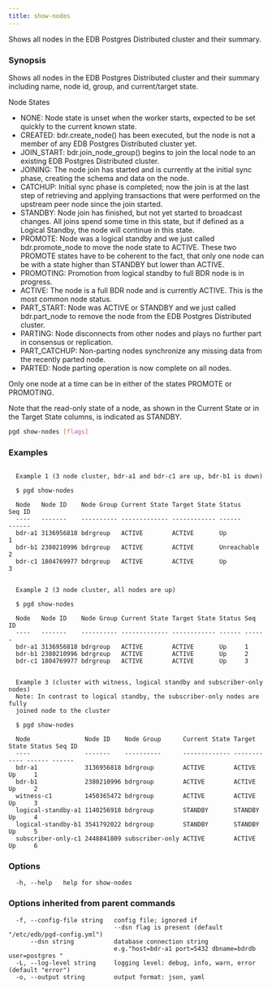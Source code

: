 ```yaml
---
title: show-nodes
---
```


Shows all nodes in the EDB Postgres Distributed cluster and their summary.

### Synopsis

Shows all nodes in the EDB Postgres Distributed cluster and their summary including name, node id,
group, and current/target state.

Node States

* NONE: Node state is unset when the worker starts, expected to be set
quickly to the current known state.
* CREATED: bdr.create_node() has been executed, but the node is not a
member of any EDB Postgres Distributed cluster yet.
* JOIN_START: bdr.join_node_group() begins to join the local node to an
existing EDB Postgres Distributed cluster.
* JOINING: The node join has started and is currently at the initial sync
phase, creating the schema and data on the node.
* CATCHUP: Initial sync phase is completed; now the join is at the last step
of retrieving and applying transactions that were performed on the upstream
peer node since the join started.
* STANDBY:  Node join has finished, but not yet started to broadcast changes.
All joins spend some time in this state, but if defined as a Logical
Standby, the node will continue in this state.
* PROMOTE: Node was a logical standby and we just called bdr.promote_node to
move the node state to ACTIVE. These two PROMOTE states have to be
coherent to the fact, that only one node can be with a state higher than
STANDBY but lower than ACTIVE.
* PROMOTING: Promotion from logical standby to full BDR node is in progress.
* ACTIVE: The node is a full BDR node and is currently ACTIVE. This is the
most common node status.
* PART_START: Node was ACTIVE or STANDBY and we just called bdr.part_node
to remove the node from the EDB Postgres Distributed cluster.
* PARTING: Node disconnects from other nodes and plays no further part in
consensus or replication.
* PART_CATCHUP: Non-parting nodes synchronize any missing data from the
recently parted node.
* PARTED: Node parting operation is now complete on all nodes.

Only one node at a time can be in either of the states PROMOTE or PROMOTING.

Note that the read-only state of a node, as shown in the Current State or in
the Target State columns, is indicated as STANDBY.

```sh
pgd show-nodes [flags]
```

### Examples

```text

  Example 1 (3 node cluster, bdr-a1 and bdr-c1 are up, bdr-b1 is down)

  $ pgd show-nodes

  Node   Node ID    Node Group Current State Target State Status      Seq ID
  ----   -------    ---------- ------------- ------------ ------      ------
  bdr-a1 3136956818 bdrgroup   ACTIVE        ACTIVE       Up          1
  bdr-b1 2380210996 bdrgroup   ACTIVE        ACTIVE       Unreachable 2
  bdr-c1 1804769977 bdrgroup   ACTIVE        ACTIVE       Up          3


  Example 2 (3 node cluster, all nodes are up)

  $ pgd show-nodes

  Node   Node ID    Node Group Current State Target State Status Seq ID
  ----   -------    ---------- ------------- ------------ ------ ------
  bdr-a1 3136956818 bdrgroup   ACTIVE        ACTIVE       Up     1
  bdr-b1 2380210996 bdrgroup   ACTIVE        ACTIVE       Up     2
  bdr-c1 1804769977 bdrgroup   ACTIVE        ACTIVE       Up     3


  Example 3 (cluster with witness, logical standby and subscriber-only nodes)
  Note: In contrast to logical standby, the subscriber-only nodes are fully
  joined node to the cluster

  $ pgd show-nodes

  Node               Node ID    Node Group      Current State Target State Status Seq ID
  ----               -------    ----------      ------------- ------------ ------ ------
  bdr-a1             3136956818 bdrgroup        ACTIVE        ACTIVE       Up     1
  bdr-b1             2380210996 bdrgroup        ACTIVE        ACTIVE       Up     2
  witness-c1         1450365472 bdrgroup        ACTIVE        ACTIVE       Up     3
  logical-standby-a1 1140256918 bdrgroup        STANDBY       STANDBY      Up     4
  logical-standby-b1 3541792022 bdrgroup        STANDBY       STANDBY      Up     5
  subscriber-only-c1 2448841809 subscriber-only ACTIVE        ACTIVE       Up     6

```

### Options

```text
  -h, --help   help for show-nodes
```

### Options inherited from parent commands

```text
  -f, --config-file string   config file; ignored if 
                             --dsn flag is present (default "/etc/edb/pgd-config.yml")
      --dsn string           database connection string
                             e.g."host=bdr-a1 port=5432 dbname=bdrdb user=postgres "
  -L, --log-level string     logging level: debug, info, warn, error (default "error")
  -o, --output string        output format: json, yaml
```
